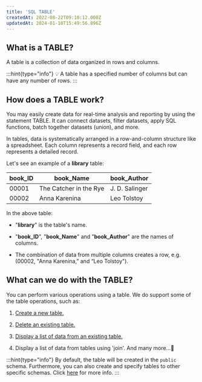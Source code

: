 ```yaml
---
title: 'SQL TABLE'
createdAt: 2022-08-22T09:10:12.000Z
updatedAt: 2024-01-10T15:49:56.896Z
---
```


## What is a TABLE?

A table is a collection of data organized in rows and columns.

:::hint{type="info"}
💡 A table has a specified number of columns but can have any number of rows.
:::

## How does a TABLE work?

You may easily create data for real-time analysis and reporting by using the statement TABLE. It can connect datasets, filter datasets, apply SQL functions, batch together datasets (union), and more.

In tables, data is systematically arranged in a row-and-column structure like a spreadsheet. Each column represents a record field, and each row represents a detailed record.&#x20;

Let's see an example of a **library** table:

| **book\_ID** | **book\_Name**         | **book\_Author** |
| ------------ | ---------------------- | ---------------- |
| 00001        | The Catcher in the Rye | J. D. Salinger   |
| 00002        | Anna Karenina          | Leo Tolstoy      |

In the above table:

*   "**library**" is the table's name.

*   "**book\_ID**", "**book\_Name**" and "**book\_Author**" are the names of columns.&#x20;

*   The combination of data from multiple columns creates a row, e.g. (00002, "Anna Karenina,” and “Leo Tolstoy").

## What can we do with the TABLE?

You can perform various operations using a table. We do support some of the table operations, such as:

1.  [Create a new table.](https://docs.oxla.com/create-table-statement)

2.  [Delete an existing table.](https://docs.oxla.com/drop-statement)

3.  [Display a list of data from an existing table.](https://docs.oxla.com/select-statement)

4.  Display a list of data from tables using 'join'.
    And many more…💨

:::hint{type="info"}
By default, the table will be created in the `public` schema. Furthermore, you can also create and specify tables to other specific schemas. Click [here](https://docs.oxla.com/schema) for more info.
:::















